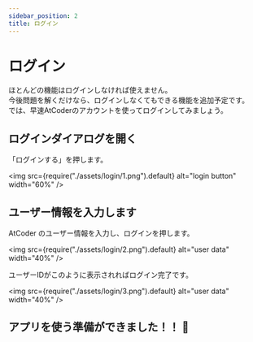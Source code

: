 ```yaml
---
sidebar_position: 2
title: ログイン
---
```


# ログイン

ほとんどの機能はログインしなければ使えません。  
今後問題を解くだけなら、ログインしなくてもできる機能を追加予定です。  
では、早速AtCoderのアカウントを使ってログインしてみましょう。

## ログインダイアログを開く

「ログインする」を押します。

<img
  src={require("./assets/login/1.png").default}
  alt="login button"
  width="60%"
/>
<br />

## ユーザー情報を入力します

AtCoder のユーザー情報を入力し、ログインを押します。

<img
  src={require("./assets/login/2.png").default}
  alt="user data"
  width="40%"
/>

ユーザーIDがこのように表示されればログイン完了です。

<img
  src={require("./assets/login/3.png").default}
  alt="user data"
  width="40%"
/>

## アプリを使う準備ができました！！ 🎉
